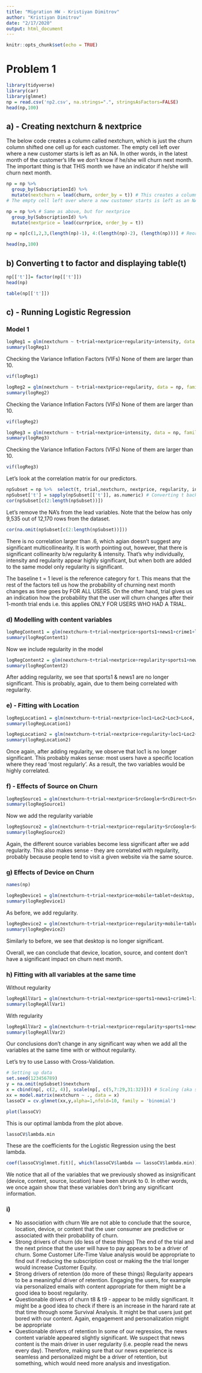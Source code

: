 ```yaml
---
title: "Migration HW - Kristiyan Dimitrov"
author: "Kristiyan Dimitrov"
date: "2/17/2020"
output: html_document
---
```


```r
knitr::opts_chunk$set(echo = TRUE)
```

# Problem 1

```r
library(tidyverse)
library(car)
library(glmnet)
np = read.csv('np2.csv', na.strings=".", stringsAsFactors=FALSE)
head(np,100)
```

## a) - Creating nextchurn & nextprice

The below code creates a column called nextchurn, which is just the churn column shifted one cell up for each customer.
The empty cell left over where a new customer starts is left as an NA. In other words, in the latest month of the customer's life we don't know if he/she will churn next month. The important thing is that THIS month we have an indicator if he/she will churn next month.

```r
np = np %>% 
  group_by(SubscriptionId) %>% 
  mutate(nextchurn = lead(churn, order_by = t)) # This creates a column called nextchurn, which is just the churn column shifted one cell up. 
# The empty cell left over where a new customer starts is left as an NA i.e. in the latest month of the customer's life we don't know if he/she will churn next month. The important thing is that THIS month we have an indicator if he/she will churn next month.
```

```r
np = np %>% # Same as above, but for nextprice
  group_by(SubscriptionId) %>% 
  mutate(nextprice = lead(currprice, order_by = t))

np = np[c(1,2,3,(length(np)-1), 4:(length(np)-2), (length(np)))] # Reordering Columns so churn is next to nextchurn and currprice is close to nextprice.

head(np,100)
```

## b) Converting t to factor and displaying table(t)

```r
np[['t']]= factor(np[['t']])
head(np)
```


```r
table(np[['t']])
```

## c) - Running Logistic Regression
### Model 1

```r
logReg1 = glm(nextchurn ~ t+trial+nextprice+regularity+intensity, data = np, family = 'binomial')
summary(logReg1)
```

Checking the Variance Inflation Factors (VIFs)
None of them are larger than 10.

```r
vif(logReg1)
```


```r
logReg2 = glm(nextchurn ~ t+trial+nextprice+regularity, data = np, family = 'binomial')
summary(logReg2)
```

Checking the Variance Inflation Factors (VIFs)
None of them are larger than 10.

```r
vif(logReg2)
```

```r
logReg3 = glm(nextchurn ~ t+trial+nextprice+intensity, data = np, family = 'binomial')
summary(logReg3)
```

Checking the Variance Inflation Factors (VIFs)
None of them are larger than 10.

```r
vif(logReg3)
```

Let's look at the correlation matrix for our predictors.

```r
npSubset = np %>%  select(t, trial,nextchurn, nextprice, regularity, intensity)
npSubset['t'] = sapply(npSubset[['t']], as.numeric) # Converting t back to numeric for the cor() function
cor(npSubset[c(2:length(npSubset))])
```

Let's remove the NA's from the lead variables.
Note that the below has only 9,535 out of 12,170 rows from the dataset.

```r
cor(na.omit(npSubset[c(2:length(npSubset))]))
```

There is no correlation larger than .6, which agian doesn't suggest any significant multicollinearity.
It is worth pointing out, however, that there is significant collinearity b/w  regularity & intensity.
That's why individually, intensity and regularity appear highly significant, but when both are added to the same model only regularity is significant.

The baseline t = 1 level is the reference category for t. This means that the rest of the factors tell us how the probability of churning next month changes as time goes by FOR ALL USERS. On the other hand, trial gives us an indication how the probability that the user will churn changes after their 1-month trial ends i.e. this applies ONLY FOR USERS WHO HAD A TRIAL.

### d) Modelling with content variables

```r
logRegContent1 = glm(nextchurn~t+trial+nextprice+sports1+news1+crime1+life1+obits1+business1+opinion1, data = np, family = 'binomial')
summary(logRegContent1)
```

Now we include regularity in the model

```r
logRegContent2 = glm(nextchurn~t+trial+nextprice+regularity+sports1+news1+crime1+life1+obits1+business1+opinion1, data = np, family = 'binomial')
summary(logRegContent2)
```

After adding regularity, we see that sports1 & news1 are no longer significant.
This is probably, again, due to them being correlated with regularity.

### e) - Fitting with Location

```r
logRegLocation1 = glm(nextchurn~t+trial+nextprice+loc1+Loc2+Loc3+Loc4, data = np, family = 'binomial')
summary(logRegLocation1)
```

```r
logRegLocation2 = glm(nextchurn~t+trial+nextprice+regularity+loc1+Loc2+Loc3+Loc4, data = np, family = 'binomial')
summary(logRegLocation2)
```

Once again, after adding regularity, we observe that loc1 is no longer significant.
This probably makes sense: most users have a specific location where they read 'most regularly'.
As a result, the two variables would be highly correlated.

### f) - Effects of Source on Churn

```r
logRegSource1 = glm(nextchurn~t+trial+nextprice+SrcGoogle+SrcDirect+SrcElm+SrcSocial+SrcBingYahooAol+SrcNewsletter+SrcLegacy+SrcGoogleNews+SrcGoogleAd, data = np, family = 'binomial')
summary(logRegSource1)
```

Now we add the regularity variable

```r
logRegSource2 = glm(nextchurn~t+trial+nextprice+regularity+SrcGoogle+SrcDirect+SrcElm+SrcSocial+SrcBingYahooAol+SrcNewsletter+SrcLegacy+SrcGoogleNews+SrcGoogleAd, data = np, family = 'binomial')
summary(logRegSource2)
```

Again, the different source variables become less significant after we add regularity.
This also makes sense - they are correlated with regularity, probably because people tend to visit a given website via the same source.

### g) Effects of Device on Churn
```r
names(np)
```

```r
logRegDevice1 = glm(nextchurn~t+trial+nextprice+mobile+tablet+desktop, data = np, family = 'binomial')
summary(logRegDevice1)
```

As before, we add regularity.

```r
logRegDevice2 = glm(nextchurn~t+trial+nextprice+regularity+mobile+tablet+desktop, data = np, family = 'binomial')
summary(logRegDevice2)
```

Similarly to before, we see that desktop is no longer significant.

Overall, we can conclude that device, location, source, and content don't have a significant impact on churn next month.

### h) Fitting with all variables at the same time

Without regularity

```r
logRegAllVar1 = glm(nextchurn~t+trial+nextprice+sports1+news1+crime1+life1+obits1+business1+opinion1+mobile+tablet+desktop+loc1+Loc2+Loc3+Loc4+SrcGoogle+SrcDirect+SrcElm+SrcSocial+SrcBingYahooAol+SrcNewsletter+SrcLegacy+SrcGoogleNews+SrcGoogleAd, data = np, family = 'binomial')
summary(logRegAllVar1)
```

With regularity

```r
logRegAllVar2 = glm(nextchurn~t+trial+nextprice+regularity+sports1+news1+crime1+life1+obits1+business1+opinion1+mobile+tablet+desktop+loc1+Loc2+Loc3+Loc4+SrcGoogle+SrcDirect+SrcElm+SrcSocial+SrcBingYahooAol+SrcNewsletter+SrcLegacy+SrcGoogleNews+SrcGoogleAd, data = np, family = 'binomial')
summary(logRegAllVar2)
```

Our conclusions don't change in any significant way when we add all the variables at the same time with or without regularity.

Let's try to use Lasso with Cross-Validation.

```r
# Setting up data
set.seed(123456789)
y = na.omit(npSubset)$nextchurn
x = cbind(np[, c(2, 4)], scale(np[, c(5,7:29,31:32)])) # Scaling (aka standardizing) only the numeric variables
xx = model.matrix(nextchurn ~ ., data = x)
lassoCV = cv.glmnet(xx,y,alpha=1,nfold=10, family = 'binomial')
```

```r
plot(lassoCV)
```

This is our optimal lambda from the plot above.

```r
lassoCV$lambda.min
```

These are the coefficients for the Logistic Regression using the best lambda.

```r
coef(lassoCV$glmnet.fit)[, which(lassoCV$lambda == lassoCV$lambda.min)]
```

We notice that all of the variables that we previously showed as insignificant (device, content, source, location) have been shrunk to 0. In other words, we once again show that these variables don't bring any significant information.

### i) 

- No association with churn
  We are not able to conclude that the source, location, device, or content that the user consumer are predictive or associated with their probability of churn.
- Strong drivers of churn (do less of these things)
  The end of the trial and the next prince that the user will have to pay appears to be a driver of churn. Some Customer Life-Time Value analysis would be appropriate to find out if reducing the subscription cost or making the the trial longer would increase Customer Equity.
- Strong drivers of retention (do more of these things)
  Regularity appears to be a meaningful driver of retention. Engaging the users, for example via personalized emails with content appropriate for them might be a good idea to boost regularity.
- Questionable drivers of churn
  t8 & t9 - appear to be mildly significant. It might be a good idea to check if there is an increase in the harard rate at that time through some Survival Analysis. It might be that users just get bored with our content. Again, engagement and personalization might be appropriate 
- Questionable drivers of retention
  In some of our regressios, the news content variable appeared slightly significant. We suspect that news content is the main driver in user regularity (i.e. people read the news every day). Therefore, making sure that our news experience is seamless and personalized might be a driver of retention, but something, which would need more analysis and investigation.
